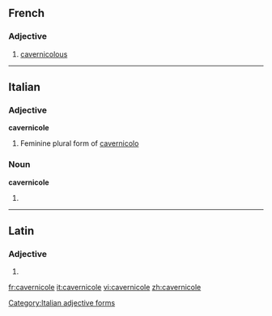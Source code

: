 ==French==

===Adjective===
{{fr-adj|mf}}

# [[cavernicolous]]

----
==Italian==

===Adjective===
'''cavernicole''' {{f}}

# Feminine plural form of [[cavernicolo]]

===Noun===
'''cavernicole''' {{f}}

# {{plural of|cavernicola|lang=it}}

[[Category:Italian adjective forms]]

----

==Latin==

===Adjective===
{{la-adj-form|cavernicole}}

# {{inflection of|cavernicolus||voc|m|s|lang=la}}

[[fr:cavernicole]]
[[it:cavernicole]]
[[vi:cavernicole]]
[[zh:cavernicole]]